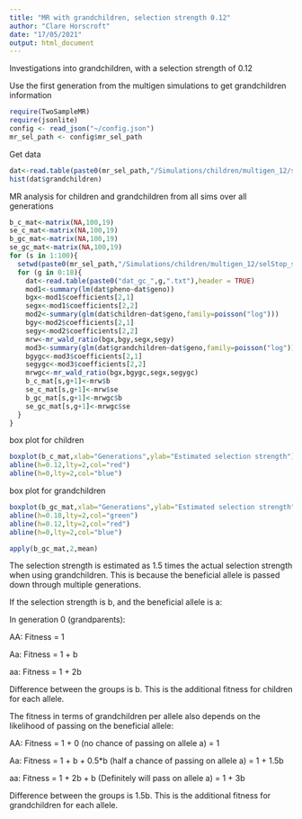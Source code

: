 ```yaml
---
title: "MR with grandchildren, selection strength 0.12"
author: "Clare Horscroft"
date: "17/05/2021"
output: html_document
---
```


Investigations into grandchildren, with a selection strength of 0.12

Use the first generation from the multigen simulations to get grandchildren information

```r
require(TwoSampleMR)
require(jsonlite)
config <- read_json("~/config.json")
mr_sel_path <- config$mr_sel_path
```

Get data
```r
dat<-read.table(paste0(mr_sel_path,"/Simulations/children/multigen_12/selStop_sim_1/dat_gc_0.txt"),header = TRUE)
hist(dat$grandchildren)
```
MR analysis for children and grandchildren from all sims over all generations
```r
b_c_mat<-matrix(NA,100,19)
se_c_mat<-matrix(NA,100,19)
b_gc_mat<-matrix(NA,100,19)
se_gc_mat<-matrix(NA,100,19)
for (s in 1:100){
  setwd(paste0(mr_sel_path,"/Simulations/children/multigen_12/selStop_sim_",s))
  for (g in 0:18){
    dat<-read.table(paste0("dat_gc_",g,".txt"),header = TRUE)
    mod1<-summary(lm(dat$pheno~dat$geno))
    bgx<-mod1$coefficients[2,1]
    segx<-mod1$coefficients[2,2]
    mod2<-summary(glm(dat$children~dat$geno,family=poisson("log")))
    bgy<-mod2$coefficients[2,1]
    segy<-mod2$coefficients[2,2]
    mrw<-mr_wald_ratio(bgx,bgy,segx,segy)
    mod3<-summary(glm(dat$grandchildren~dat$geno,family=poisson("log")))
    bgygc<-mod3$coefficients[2,1]
    segygc<-mod3$coefficients[2,2]
    mrwgc<-mr_wald_ratio(bgx,bgygc,segx,segygc)
    b_c_mat[s,g+1]<-mrw$b
    se_c_mat[s,g+1]<-mrw$se
    b_gc_mat[s,g+1]<-mrwgc$b
    se_gc_mat[s,g+1]<-mrwgc$se
  }
}
```

box plot for children
```r
boxplot(b_c_mat,xlab="Generations",ylab="Estimated selection strength")
abline(h=0.12,lty=2,col="red")
abline(h=0,lty=2,col="blue")
```

box plot for grandchildren
```r
boxplot(b_gc_mat,xlab="Generations",ylab="Estimated selection strength")
abline(h=0.18,lty=2,col="green")
abline(h=0.12,lty=2,col="red")
abline(h=0,lty=2,col="blue")
```
```r
apply(b_gc_mat,2,mean)
```

The selection strength is estimated as 1.5 times the actual selection strength when using grandchildren. This is because the beneficial allele is passed down through multiple generations.

If the selection strength is b, and the beneficial allele is a:

In generation 0 (grandparents):

AA: Fitness = 1

Aa: Fitness = 1 + b

aa: Fitness = 1 + 2b


Difference between the groups is b. This is the additional fitness for children for each allele.

The fitness in terms of grandchildren per allele also depends on the likelihood of passing on the beneficial allele:

AA: Fitness = 1 + 0 (no chance of passing on allele a) = 1

Aa: Fitness = 1 + b + 0.5*b (half a chance of passing on allele a) = 1 + 1.5b

aa: Fitness = 1 + 2b + b (Definitely will pass on allele a) = 1 + 3b


Difference between the groups is 1.5b. This is the additional fitness for grandchildren for each allele.